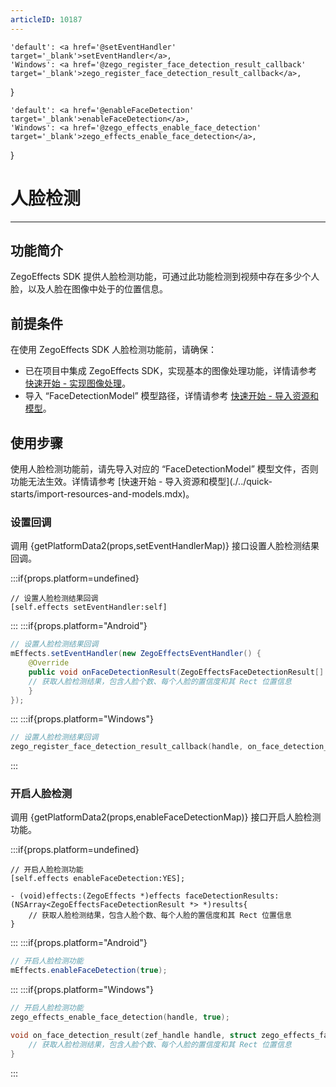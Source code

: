 ```yaml
---
articleID: 10187
---
```




    'default': <a href='@setEventHandler' target='_blank'>setEventHandler</a>,
    'Windows': <a href='@zego_register_face_detection_result_callback' target='_blank'>zego_register_face_detection_result_callback</a>,
}

    'default': <a href='@enableFaceDetection' target='_blank'>enableFaceDetection</a>,
    'Windows': <a href='@zego_effects_enable_face_detection' target='_blank'>zego_effects_enable_face_detection</a>,
}

# 人脸检测

- - -

## 功能简介

ZegoEffects SDK 提供人脸检测功能，可通过此功能检测到视频中存在多少个人脸，以及人脸在图像中处于的位置信息。


## 前提条件

在使用 ZegoEffects SDK 人脸检测功能前，请确保：

- 已在项目中集成 ZegoEffects SDK，实现基本的图像处理功能，详情请参考 [快速开始 - 实现图像处理](./../quick-starts/implement-basic-image-processing.mdx)。
- 导入 “FaceDetectionModel” 模型路径，详情请参考 [快速开始 - 导入资源和模型](./../quick-starts/import-resources-and-models.mdx)。

## 使用步骤

<Warning title="注意">
使用人脸检测功能前，请先导入对应的 “FaceDetectionModel” 模型文件，否则功能无法生效。详情请参考 [快速开始 - 导入资源和模型](./../quick-starts/import-resources-and-models.mdx)。
</Warning>

### 设置回调

调用 {getPlatformData2(props,setEventHandlerMap)} 接口设置人脸检测结果回调。

:::if{props.platform=undefined}
```objc
// 设置人脸检测结果回调
[self.effects setEventHandler:self]
```
:::
:::if{props.platform="Android"}
```java
// 设置人脸检测结果回调
mEffects.setEventHandler(new ZegoEffectsEventHandler() {  
    @Override  
    public void onFaceDetectionResult(ZegoEffectsFaceDetectionResult[] results, ZegoEffects handle) { 
    // 获取人脸检测结果，包含人脸个数、每个人脸的置信度和其 Rect 位置信息    
    }
});
```
:::
:::if{props.platform="Windows"}
```c
// 设置人脸检测结果回调
zego_register_face_detection_result_callback(handle, on_face_detection_result);
```
:::

### 开启人脸检测

调用 {getPlatformData2(props,enableFaceDetectionMap)} 接口开启人脸检测功能。

:::if{props.platform=undefined}
```objc
// 开启人脸检测功能
[self.effects enableFaceDetection:YES];

- (void)effects:(ZegoEffects *)effects faceDetectionResults:(NSArray<ZegoEffectsFaceDetectionResult *> *)results{  
    // 获取人脸检测结果，包含人脸个数、每个人脸的置信度和其 Rect 位置信息
}
```
:::
:::if{props.platform="Android"}
```java
// 开启人脸检测功能
mEffects.enableFaceDetection(true);
```
:::
:::if{props.platform="Windows"}
```c
// 开启人脸检测功能
zego_effects_enable_face_detection(handle, true);

void on_face_detection_result(zef_handle handle, struct zego_effects_face_detection_result *results, int result_size) {  
    // 获取人脸检测结果，包含人脸个数、每个人脸的置信度和其 Rect 位置信息
}
```
:::
